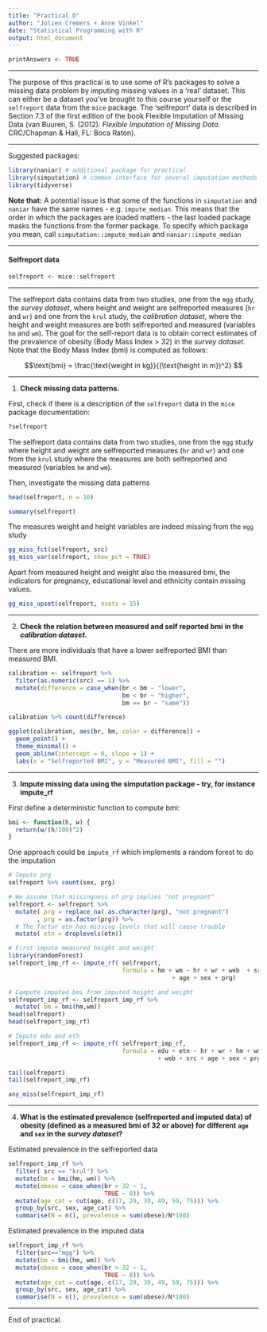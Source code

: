 ```yaml
---
title: "Practical D"
author: "Jolien Cremers + Anne Vinkel"
date: "Statistical Programming with R"
output: html_document
---
```


```r
printAnswers <- TRUE
```

----

The purpose of this practical is to use some of R's packages to solve a missing data problem by imputing missing values in a 'real' dataset. This can either be a dataset you've brought to this course yourself or the `selfreport` data from the `mice` package. The 'selfreport' data is described in Section 7.3 of the first edition of the book Flexible Imputation of Missing Data (van Buuren, S. (2012). *Flexible Imputation of Missing Data.* CRC/Chapman & Hall, FL: Boca Raton).

---

Suggested packages:

```r
library(naniar) # additional package for practical
library(simputation) # common interface for several imputation methods
library(tidyverse)
```
**Note that:** A potential issue is that some of the functions in `simputation` and `naniar` have the same names - e.g. `impute_median`. This means that the order in which the packages are loaded matters - the last loaded package masks the functions from the former package. To specify which package you mean, call `simputation::impute_median` and `naniar::impute_median`

---

#### Selfreport data
```r
selfreport <- mice::selfreport
```

---

The selfreport data contains data from two studies, one from the `mgg` study, the *survey dataset*, where height and weight are selfreported measures (`hr` and `wr`) and one from the `krul` study, the *calibration dataset*, where the height and weight measures are both selfreported and measured (variables `hm` and `wm`). The goal for the self-report data is to obtain correct estimates of the prevalence of obesity (Body Mass Index > 32) in the *survey dataset*. Note that the Body Mass Index (bmi) is computed as follows:

$$\text{bmi} = \frac{\text{weight in kg}}{(\text{height in m})^2} $$

---

1. **Check missing data patterns.**

First, check if there is a description of the `selfreport` data in the `mice` package documentation:

```r
?selfreport
```

The selfreport data contains data from two studies, one from the `mgg` study where height and weight are selfreported measures (`hr` and `wr`) and one from the `krul` study where the measures are both selfreported and measured (variables `hm` and `wm`). 

Then, investigate the missing data patterns

```r
head(selfreport, n = 10)
```

```r
summary(selfreport)
```

The measures weight and height variables are indeed missing from the `mgg` study

```r
gg_miss_fct(selfreport, src)
gg_miss_var(selfreport, show_pct = TRUE)
```

Apart from measured height and weight also the measured bmi, the indicators for pregnancy, educational level and ethnicity contain missing values.

```r
gg_miss_upset(selfreport, nsets = 15)
```

---

2. **Check the relation between measured and self reported bmi in the *calibration dataset*.**

There are more individuals that have a lower selfreported BMI than measured BMI.

```r

calibration <- selfreport %>% 
  filter(as.numeric(src) == 1) %>% 
  mutate(difference = case_when(br < bm ~ "lower",
                                bm < br ~ "higher",
                                bm == br ~ "same"))

calibration %>% count(difference)

ggplot(calibration, aes(br, bm, color = difference)) +
  geom_point() +
  theme_minimal() +
  geom_abline(intercept = 0, slope = 1) + 
  labs(x = "Selfreported BMI", y = "Measured BMI", fill = "")

```

---

3. **Impute missing data using the simputation package - try, for instance impute_rf**

First define a deterministic function to compute bmi:

```r
bmi <- function(h, w) {
  return(w/(h/100)^2)
}
```

One approach could be `impute_rf` which implements a random forest to do the imputation

```r
# Impute prg
selfreport %>% count(sex, prg)

# We assume that missingness of prg implies "not pregnant"
selfreport <- selfreport %>%
  mutate( prg = replace_na( as.character(prg), "not pregnant")
        , prg = as.factor(prg)) %>% 
  # The factor etn has missing levels that will cause trouble
  mutate( etn = droplevels(etn))

# First impute measured height and weight
library(randomForest)
selfreport_imp_rf <- impute_rf( selfreport,
                                formula = hm + wm ~ hr + wr + web  + src
                                              + age + sex + prg)

# Compute imputed bmi from imputed height and weight
selfreport_imp_rf <- selfreport_imp_rf %>%
  mutate( bm = bmi(hm,wm))
head(selfreport)
head(selfreport_imp_rf)

# Impute edu and eth
selfreport_imp_rf <- impute_rf( selfreport_imp_rf,
                                formula = edu + etn ~ hr + wr + hm + wm + bm + br
                                          + web + src + age + sex + prg)

tail(selfreport)
tail(selfreport_imp_rf)

any_miss(selfreport_imp_rf)
```


---

4. **What is the estimated prevalence (selfreported and imputed data) of obesity (defined as a measured bmi of 32 or above) for different `age` and `sex` in the *survey dataset*?**

Estimated prevalence in the selfreported data

```r

selfreport_imp_rf %>% 
  filter( src == "krul") %>%
  mutate(bm = bmi(hm, wm)) %>%
  mutate(obese = case_when(br > 32 ~ 1,
                           TRUE ~ 0)) %>% 
  mutate(age_cat = cut(age, c(17, 29, 39, 49, 59, 75))) %>% 
  group_by(src, sex, age_cat) %>% 
  summarise(N = n(), prevalence = sum(obese)/N*100)

```

Estimated prevalence in the imputed data

```r
selfreport_imp_rf %>% 
  filter(src=="mgg") %>% 
  mutate(bm = bmi(hm, wm)) %>%
  mutate(obese = case_when(br > 32 ~ 1,
                           TRUE ~ 0)) %>% 
  mutate(age_cat = cut(age, c(17, 29, 39, 49, 59, 75))) %>% 
  group_by(src, sex, age_cat) %>% 
  summarise(N = n(), prevalence = sum(obese)/N*100)

```

---

End of practical. 
